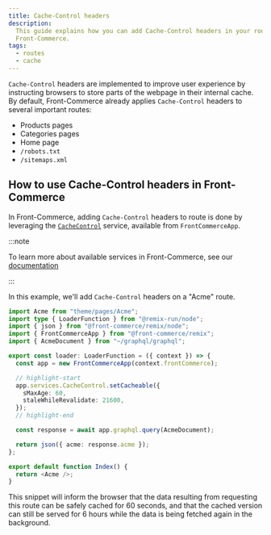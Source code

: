 ```yaml
---
title: Cache-Control headers
description:
  This guide explains how you can add Cache-Control headers in your routes in
  Front-Commerce.
tags:
  - routes
  - cache
---
```


<SinceVersion tag="3.6" />

`Cache-Control` headers are implemented to improve user experience by
instructing browsers to store parts of the webpage in their internal cache. By
default, Front-Commerce already applies `Cache-Control` headers to several
important routes:

- Products pages
- Categories pages
- Home page
- `/robots.txt`
- `/sitemaps.xml`

## How to use Cache-Control headers in Front-Commerce

In Front-Commerce, adding `Cache-Control` headers to route is done by leveraging
the
[`CacheControl`](https://gitlab.blackswift.cloud/front-commerce/front-commerce/-/blob/main/packages/core/services/implementations/CacheControl.ts?ref_type=heads)
service, available from `FrontCommerceApp`.

:::note

To learn more about available services in Front-Commerce, see our
[documentation](/docs/3.x/api-reference/front-commerce-core/services)

:::

In this example, we'll add `Cache-Control` headers on a "Acme" route.

```ts title="app/routes/_main.acme.ts"
import Acme from "theme/pages/Acme";
import type { LoaderFunction } from "@remix-run/node";
import { json } from "@front-commerce/remix/node";
import { FrontCommerceApp } from "@front-commerce/remix";
import { AcmeDocument } from "~/graphql/graphql";

export const loader: LoaderFunction = ({ context }) => {
  const app = new FrontCommerceApp(context.frontCommerce);

  // highlight-start
  app.services.CacheControl.setCacheable({
    sMaxAge: 60,
    staleWhileRevalidate: 21600,
  });
  // highlight-end

  const response = await app.graphql.query(AcmeDocument);

  return json({ acme: response.acme });
};

export default function Index() {
  return <Acme />;
}
```

This snippet will inform the browser that the data resulting from requesting
this route can be safely cached for 60 seconds, and that the cached version can
still be served for 6 hours while the data is being fetched again in the
background.
